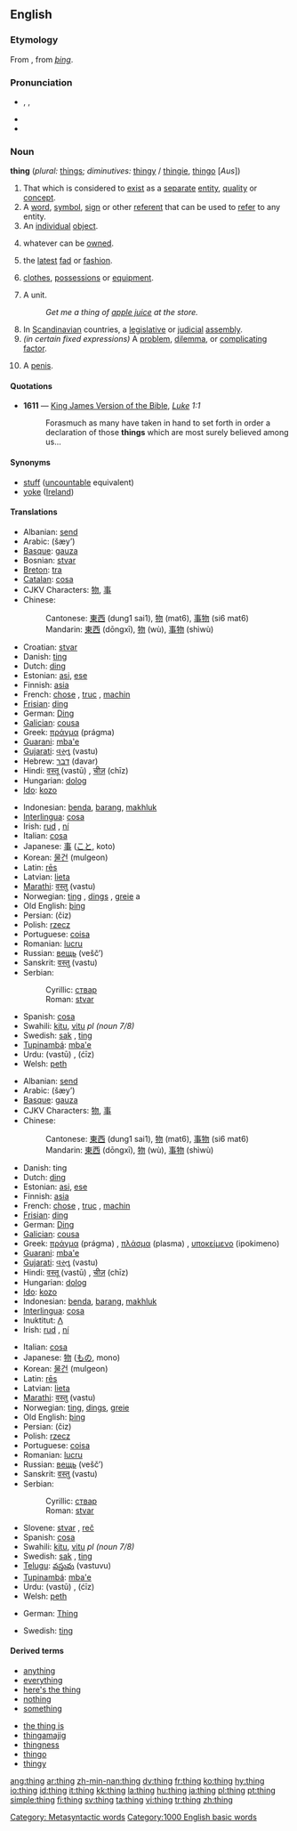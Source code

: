 {{see|Thing}}
{{wikipedia}}
==English==

{{rank|got|let|world|194|thing|set|told|both}}

===Etymology===
From {{ME.}}, from {{OE.}} ''[[þing]]''.

===Pronunciation===
*{{enPR|thĭng}}, {{IPA|/θɪŋ/}}, {{SAMPA|/TIN/}}
*{{audio|en-us-thing.ogg|Audio (US)}}
*{{rhymes|ɪŋ}}

===Noun===
'''thing''' (''plural:'' [[things]]; ''diminutives:'' [[thingy]] / [[thingie]], [[thingo]] [''Aus''])

# That which is considered to [[exist]] as a [[separate]] [[entity]], [[quality]] or [[concept]].
# A [[word]], [[symbol]], [[sign]] or other [[referent]] that can be used to [[refer]] to any entity.
# An [[individual]] [[object]].
# {{law}} whatever can be [[owned]].
# the [[latest]] [[fad]] or [[fashion]].
# {{italbrac|in plural}} [[clothes]], [[possessions]] or [[equipment]].
# A unit.
#: ''Get me a thing of [[apple juice]] at the store.''
# In [[Scandinavian]] countries, a [[legislative]] or [[judicial]] [[assembly]].
# ''(in certain fixed expressions)'' A [[problem]], [[dilemma]], or [[complicating]] [[factor]].
# {{context|U.S. slang}} A [[penis]].

====Quotations====
*'''1611''' — [[w:King James Version of the Bible|King James Version of the Bible]], ''[[s:Bible (King James)/Luke|Luke]] 1:1''
*:Forasmuch as many have taken in hand to set forth in order a declaration of those '''things''' which are most surely believed among us...

====Synonyms====
*[[stuff]] ([[uncountable]] equivalent)
*[[yoke]] ([[Ireland]])

====Translations====
{{trans-top|a separate entity or concept}}
*Albanian: [[send#Albanian|send]]
*Arabic: {{ARchar|[[شيء]]}} (šæy’) {{m}}
*[[Basque]]: [[gauza]]
*Bosnian: [[stvar]] {{f}}
*[[Breton]]: [[tra]] {{f}}
*[[Catalan]]: [[cosa]] {{f}}
*CJKV Characters: [[物]], [[事]]
*Chinese:
*:Cantonese: [[東西]] (dung1 sai1), [[物]] (mat6), [[事物]] (si6 mat6)
*:Mandarin: [[東西]] (dōngxī), [[物]] (wù), [[事物]] (shìwù)
*Croatian: [[stvar]] {{f}}
*Danish: [[ting]] {{c}}
*Dutch: [[ding]] {{n}}
*Estonian: [[asi]], [[ese]]
*Finnish: [[asia]]
*French: [[chose]] {{f}}, [[truc]] {{m}}, [[machin]] {{m}} {{italbrac|informal}}
*[[Frisian]]: [[ding]] {{n}}
*German: [[Ding]] {{n}}
*[[Galician]]: [[cousa]] {{f}}
*Greek: [[πράγμα]] (prágma) {{n}}
*[[Guarani]]: [[mba'e]]
*[[Gujarati]]: [[વસ્તુ]] (vastu)
*Hebrew: [[דבר]] (davar) {{m}}
*Hindi: [[वस्तू]] (vastū) {{m}}, [[चीज़]] (chīz) {{f}}
*Hungarian: [[dolog]]
*[[Ido]]: [[kozo]]
{{trans-mid}}
*Indonesian: [[benda]], [[barang]], [[makhluk]]
*[[Interlingua]]: [[cosa]]
*Irish: [[rud]] {{m}}, [[ní]] {{m}}
*Italian: [[cosa]] {{f}}
*Japanese: [[事]] ([[こと]], koto)
*Korean: [[물건]] (mulgeon)
*Latin: [[res#Latin|rēs]] {{f}}
*Latvian: [[lieta]] {{f}}
*[[Marathi]]: [[वस्तु]] (vastu)
*Norwegian: [[ting]] {{m}}, [[dings]] {{m}}, [[greie]] {{f}} a
*Old English: [[þing]] {{n}}
*Persian: {{FAchar|[[چیز]]}} (čiz)
*Polish: [[rzecz]] {{f}}
*Portuguese: [[coisa]] {{f}}
*Romanian: [[lucru]] {{n}}
*Russian: [[вещь]] (vešč’) {{f}}
*Sanskrit: [[वस्तु]] (vastu) {{m}}
*Serbian:
*:Cyrillic: [[ствар]] {{f}}
*:Roman: [[stvar]] {{f}}
*Spanish: [[cosa]] {{f}}
*Swahili: [[kitu]], [[vitu]] ''pl (noun 7/8)''
*Swedish: [[sak]] {{c}}, [[ting]] {{n}}
*[[Tupinambá]]: [[mba'e]]
*Urdu: {{URchar|[[وستو]]}} (vastū) {{m}}, {{URchar|[[چیز]]}} (ćīz) {{f}}
*Welsh: [[peth]] {{m}}
{{trans-bottom}}

{{trans-top|any physical or psychical entity}}
*Albanian: [[send#Albanian|send]]
*Arabic: {{ARchar|[[شيء]]}} (šæy’) {{m}}
*[[Basque]]: [[gauza]]
*CJKV Characters: [[物]], [[事]]
*Chinese:
*:Cantonese: [[東西]] (dung1 sai1), [[物]] (mat6), [[事物]] (si6 mat6)
*:Mandarin: [[東西]] (dōngxī), [[物]] (wù), [[事物]] (shìwù)
*Danish: ting {{c}}
*Dutch: [[ding]] {{n}}
*Estonian: [[asi]], [[ese]]
*Finnish: [[asia]]
*French: [[chose]] {{f}}, [[truc]] {{m}}, [[machin]] {{m}} {{italbrac|informal}}
*[[Frisian]]: [[ding]] {{n}}
*German: [[Ding]] {{n}}
*[[Galician]]: [[cousa]] {{f}}
*Greek: [[πράγμα]] (prágma) {{n}}, [[πλάσμα]] (plasma) {{n}}, [[υποκείμενο]] (ipokimeno) {{n}}
*[[Guarani]]: [[mba'e]]
*[[Gujarati]]: [[વસ્તુ]] (vastu)
*Hindi: [[वस्तू]] (vastū) {{m}}, [[चीज़]] (chīz) {{f}}
*Hungarian: [[dolog]]
*[[Ido]]: [[kozo]]
*Indonesian: [[benda]], [[barang]], [[makhluk]]
*[[Interlingua]]: [[cosa]]
*Inuktitut: [[ᐱ]]
*Irish: [[rud]] {{m}}, [[ní]] {{m}}
{{trans-mid}}
*Italian: [[cosa]] {{f}}
*Japanese: [[物]] ([[もの]], mono)
*Korean: [[물건]] (mulgeon)
*Latin: [[res#Latin|rēs]] {{f}}
*Latvian: [[lieta]]
*[[Marathi]]: [[वस्तु]] (vastu)
*Norwegian: [[ting]], [[dings]], [[greie]] {{m}}
*Old English: [[þing]] {{n}}
*Persian: {{FAchar|[[چیز]]}} (čiz)
*Polish: [[rzecz]] {{f}}
*Portuguese: [[coisa]] {{f}}
*Romanian: [[lucru]] {{n}}
*Russian: [[вещь]] (vešč’) {{f}}
*Sanskrit: [[वस्तु]] (vastu) {{m}}
*Serbian:
*:Cyrillic: [[ствар]] {{f}}
*:Roman: [[stvar]] {{f}}
*Slovene: [[stvar]] {{f}}, [[reč]] {{f}}
*Spanish: [[cosa]] {{f}}
*Swahili: [[kitu]], [[vitu]] ''pl (noun 7/8)''
*Swedish: [[sak]] {{c}}, [[ting]] {{n}}
*[[Telugu]]: [[వస్తువు]] (vastuvu)
*[[Tupinambá]]: [[mba'e]]
*Urdu: {{URchar|[[وستو]]}} (vastū) {{m}}, {{URchar|[[چیز]]}} (ćīz) {{f}}
*Welsh: [[peth]] {{m}}
{{trans-bottom}}

{{trans-top|a legislative or judicial assembly}}
*German: [[Thing]] {{n}}
{{trans-mid}}
*Swedish: [[ting]] {{n}}
{{trans-bottom}}

====Derived terms====
{{top2}}
*[[anything]]
*[[everything]]
*[[here's the thing]]
*[[nothing]]
*[[something]]
{{mid2}}
*[[the thing is]]
*[[thingamajig]]<!-- various spellings -->
*[[thingness]]
*[[thingo]]
*[[thingy]]
{{bottom}}

[[Category: Metasyntactic words]]
[[Category:1000 English basic words]]

[[ang:thing]]
[[ar:thing]]
[[zh-min-nan:thing]]
[[dv:thing]]
[[fr:thing]]
[[ko:thing]]
[[hy:thing]]
[[io:thing]]
[[id:thing]]
[[it:thing]]
[[kk:thing]]
[[la:thing]]
[[hu:thing]]
[[ja:thing]]
[[pl:thing]]
[[pt:thing]]
[[simple:thing]]
[[fi:thing]]
[[sv:thing]]
[[ta:thing]]
[[vi:thing]]
[[tr:thing]]
[[zh:thing]]